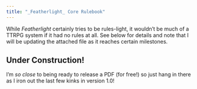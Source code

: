 ```yaml
---
title: "_Featherlight_ Core Rulebook"
---
```


While _Featherlight_ certainly tries to be rules-light, it wouldn't be much of a TTRPG system if it had no rules at all. See below for details and note that I will be updating the attached file as it reaches certain milestones.

## Under Construction!

I'm _so close_ to being ready to release a PDF (for free!) so just hang in there as I iron out the last few kinks in version 1.0!

